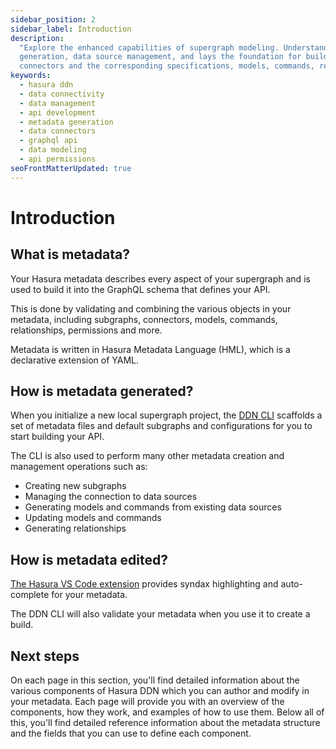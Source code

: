 ```yaml
---
sidebar_position: 2
sidebar_label: Introduction
description:
  "Explore the enhanced capabilities of supergraph modeling. Understand how it provides an efficient tool for metadata
  generation, data source management, and lays the foundation for building API data domains. Learn the mechanism of data
  connectors and the corresponding specifications, models, commands, relationships, and permissions."
keywords:
  - hasura ddn
  - data connectivity
  - data management
  - api development
  - metadata generation
  - data connectors
  - graphql api
  - data modeling
  - api permissions
seoFrontMatterUpdated: true
---
```


# Introduction

## What is metadata?

Your Hasura metadata describes every aspect of your supergraph and is used to build it into the GraphQL schema that 
defines your API.

This is done by validating and combining the various objects in your metadata, including subgraphs, connectors, models, 
commands, relationships, permissions and more.

Metadata is written in Hasura Metadata Language (HML), which is a declarative extension of YAML. 

## How is metadata generated?

When you initialize a new local supergraph project, the [DDN CLI](/cli/overview/) scaffolds a set of metadata files and 
default subgraphs and configurations for you to start building your API. 

The CLI is also used to perform many other metadata creation and management operations such as:

- Creating new subgraphs
- Managing the connection to data sources
- Generating models and commands from existing data sources
- Updating models and commands
- Generating relationships

## How is metadata edited?

[The Hasura VS Code extension](https://marketplace.visualstudio.com/items?itemName=HasuraHQ.hasura) provides syndax 
highlighting and auto-complete for your metadata. 

The DDN CLI will also validate your metadata when you use it to create a build. 

## Next steps

On each page in this section, you'll find detailed information about the various components of Hasura DDN which you can
author and modify in your metadata. Each page will provide you with an overview of the components, how they work, and
examples of how to use them. Below all of this, you'll find detailed reference information about the metadata structure
and the fields that you can use to define each component.
